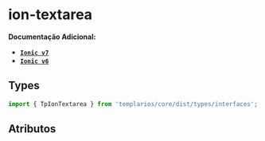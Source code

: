 
<Meta of={textareaStories} />

# ion-textarea

**Documentação Adicional:**

- **[`Ionic v7`](https://ionicframework.com/docs/api/textarea)**
- **[`Ionic v6`](https://ionicframework.com/docs/v6/api/textarea)**

## Types

```ts
import { TpIonTextarea } from 'templarios/core/dist/types/interfaces';
```

## Atributos

<Canvas of={textareaStories.Default} />
<Controls of={textareaStories.Default} />
